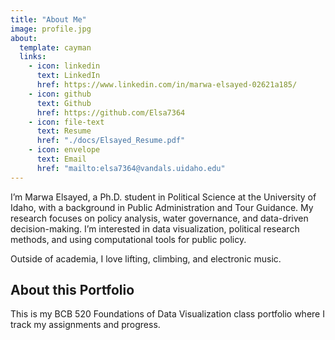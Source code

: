 ```yaml
---
title: "About Me"
image: profile.jpg
about:
  template: cayman
  links:
    - icon: linkedin
      text: LinkedIn
      href: https://www.linkedin.com/in/marwa-elsayed-02621a185/
    - icon: github
      text: Github
      href: https://github.com/Elsa7364
    - icon: file-text
      text: Resume
      href: "./docs/Elsayed_Resume.pdf"
    - icon: envelope
      text: Email
      href: "mailto:elsa7364@vandals.uidaho.edu"
---
```


I'm Marwa Elsayed, a Ph.D. student in Political Science at the University of Idaho, with a background in Public Administration and Tour Guidance. My research focuses on policy analysis, water governance, and data-driven decision-making. I'm interested in data visualization, political research methods, and using computational tools for public policy.

Outside of academia, I love lifting, climbing, and electronic music.

## About this Portfolio

This is my BCB 520 Foundations of Data Visualization class portfolio where I track my assignments and progress.
